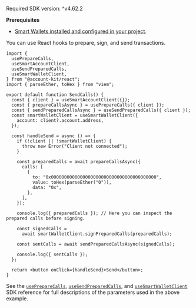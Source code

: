 <Info>Required SDK version: ^v4.62.2</Info>

**Prerequisites**

- [Smart Wallets installed and configured in your project](/docs/wallets/pages/react/setup.mdx).

You can use React hooks to prepare, sign, and send transactions.

<CodeBlocks>

```tsx twoslash title="sendCalls.tsx" focus={10-15,22-39}
import {
  usePrepareCalls,
  useSmartAccountClient,
  useSendPreparedCalls,
  useSmartWalletClient,
} from "@account-kit/react";
import { parseEther, toHex } from "viem";

export default function SendCalls() {
  const { client } = useSmartAccountClient({});
  const { prepareCallsAsync } = usePrepareCalls({ client });
  const { sendPreparedCallsAsync } = useSendPreparedCalls({ client });
  const smartWalletClient = useSmartWalletClient({
    account: client?.account.address,
  });

  const handleSend = async () => {
    if (!client || !smartWalletClient) {
      throw new Error("Client not connected");
    }

    const preparedCalls = await prepareCallsAsync({
      calls: [
        {
          to: "0x0000000000000000000000000000000000000000",
          value: toHex(parseEther("0")),
          data: "0x",
        },
      ],
    });

    console.log({ preparedCalls }); // Here you can inspect the prepared calls before signing.

    const signedCalls =
      await smartWalletClient.signPreparedCalls(preparedCalls);

    const sentCalls = await sendPreparedCallsAsync(signedCalls);

    console.log({ sentCalls });
  };

  return <button onClick={handleSend}>Send</button>;
}
```

</CodeBlocks>

See the [`usePrepareCalls`](/docs/wallets/reference/account-kit/react/hooks/usePrepareCalls),
[`useSendPreparedCalls`](/docs/wallets/reference/account-kit/react/hooks/useSendPreparedCalls), and
[`useSmartWalletClient`](/docs/wallets/reference/account-kit/react/hooks/useSmartWalletClient) SDK reference for
full descriptions of the parameters used in the above example.
